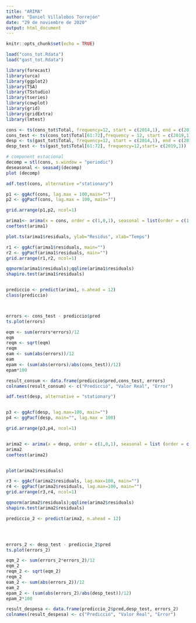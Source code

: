 ---
title: "ARIMA"
author: "Daniel Villalobos Torrejón"
date: "29 de noviembre de 2020"
output: html_document
---

```{r setup, include=FALSE}
knitr::opts_chunk$set(echo = TRUE)
```

```{r}
load("cons_tot.Rdata")
load("gast_tot.Rdata")
```

```{r}
library(forecast)
library(urca)
library(ggplot2)
library(TSA)
library(TSstudio)
library(tseries)
library(cowplot)
library(grid)
library(gridExtra)
library(lmtest)
```

```{r}
cons <- ts(cons_tot$Total, frequency=12, start = c(2014,1), end = c(2018,12))
cons_test <- ts(cons_tot$Total[61:72],frequency = 12, start = c(2019,1))
desp <- ts(gast_tot$Total, frequency=12, start = c(2014,1), end = c(2018,12))
desp_test <- ts(gast_tot$Total[61:72], frequency=12,start= c(2019,1))
```
```{r}
# component estacional
decomp = stl(cons, s.window = "periodic")
deseasonal <- seasadj(decomp)
plot (decomp)
```

```{r}
adf.test(cons, alternative ="stationary")

p1 <- ggAcf(cons, lag.max = 100,main="")
p2 <- ggPacf(cons, lag.max = 100, main="")

grid.arrange(p1,p2, ncol=1)

arima1<- arima(x = cons, order = c(1,0,1), seasonal = list(order = c(1,0,1)))
coeftest(arima1)

plot.ts(arima1$residuals, ylab="Residus", xlab="Temps")

r1 <- ggAcf(arima1$residuals, main="")
r2 <- ggPacf(arima1$residuals, main="")
grid.arrange(r1,r2, ncol=1)

qqnorm(arima1$residuals);qqline(arima1$residuals)
shapiro.test(arima1$residuals)


prediccio <- predict(arima1, n.ahead = 12)
class(prediccio)



errors <- cons_test - prediccio$pred
ts.plot(errors)

eqm <- sum(errors*errors)/12
eqm
reqm <- sqrt(eqm)
reqm
eam <- sum(abs(errors))/12
eam
epam <- (sum(abs(errors)/abs(cons_test))/12)
epam*100

result_consum <- data.frame(prediccio$pred,cons_test, errors)
colnames(result_consum) <- c("Predicció", "Valor Real", "Error")
```
```{r}
adf.test(desp, alternative = "stationary")


p3 <- ggAcf(desp, lag.max=100, main="")
p4 <- ggPacf(desp, main="", lag.max = 100)

grid.arrange(p3,p4, ncol=1)


arima2 <- arima(x = desp, order = c(1,0,1), seasonal = list (order = c(1,0,1)))
arima2
coeftest(arima2)


plot(arima2$residuals)

r3 <- ggAcf(arima2$residuals, lag.max=100, main="")
r4 <- ggPacf(arima2$residuals, lag.max=100, main="")
grid.arrange(r3,r4, ncol=1)

qqnorm(arima2$residuals);qqline(arima2$residuals)
shapiro.test(arima2$residuals)

prediccio_2 <- predict(arima2, n.ahead = 12)




errors_2 <- desp_test - prediccio_2$pred
ts.plot(errors_2)

eqm_2 <- sum(errors_2*errors_2)/12
eqm_2
reqm_2 <- sqrt(eqm_2)
reqm_2
eam_2 <- sum(abs(errors_2))/12
eam_2
epam_2 <- (sum(abs(errors_2)/abs(desp_test))/12)
epam_2*100

result_despesa <- data.frame(prediccio_2$pred,desp_test, errors_2)
colnames(result_despesa) <- c("Predicció", "Valor Real", "Error")
```



